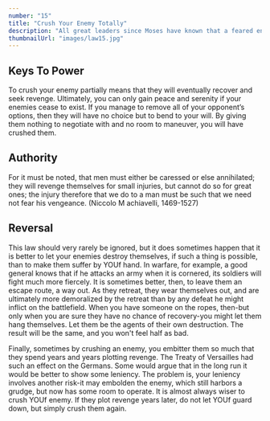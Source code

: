 ```yaml
---
number: "15"
title: "Crush Your Enemy Totally"
description: "All great leaders since Moses have known that a feared enemy must be crushed completely. (Sometimes they have learned this the hard way.) If one ember is left alight, no matter how dimly it smolders, a fire will eventually break out. More is lost through stopping halfway than through total annihilation: The enemy will recover, and will seek revenge. Crush him, not only in body but in spirit."
thumbnailUrl: "images/law15.jpg"
---
```


## Keys To Power

To crush your enemy partially means that they will eventually recover and seek revenge. Ultimately, you can only gain peace and serenity if your enemies cease to exist. If you manage to remove all of your opponent’s options, then they will have no choice but to bend to your will. By giving them nothing to negotiate with and no room to maneuver, you will have crushed them. 


## Authority

For it must be noted, that men must either be caressed or else annihilated; they will revenge themselves for small injuries, but cannot do so for great ones; the injury therefore that we do to a man must be such that we need not fear his vengeance. (Niccolo M achiavelli, 1469-1527)

## Reversal

This law should very rarely be ignored, but it does sometimes happen that it is better to let your enemies destroy themselves, if such a thing is possible, than to make them suffer by YOUf hand. In warfare, for example, a good general knows that if he attacks an army when it is cornered, its soldiers will fight much more fiercely. It is sometimes better, then, to leave them an escape route, a way out. As they retreat, they wear themselves out, and are ultimately more demoralized by the retreat than by any defeat he might inflict on the battlefield. When you have someone on the ropes, then-but only when you are sure they have no chance of recovery-you might let them hang themselves. Let them be the agents of their own destruction. The result will be the same, and you won't feel half as bad. 

Finally, sometimes by crushing an enemy, you embitter them so much that they spend years and years plotting revenge. The Treaty of Versailles had such an effect on the Germans. Some would argue that in the long run it would be better to show some leniency. The problem is, your leniency involves another risk-it may embolden the enemy, which still harbors a grudge, but now has some room to operate. It is almost always wiser to crush YOUf enemy. If they plot revenge years later, do not let YOUf guard down, but simply crush them again.